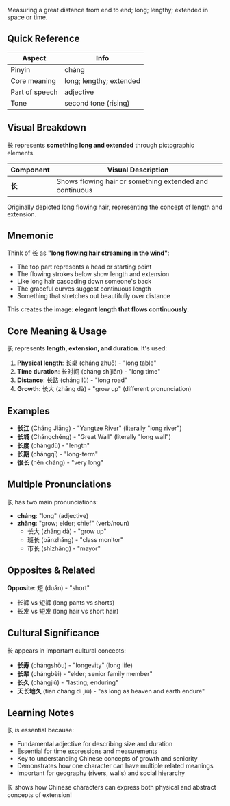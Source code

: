 Measuring a great distance from end to end; long; lengthy; extended in space or time.

## Quick Reference

| Aspect         | Info                        |
| -------------- | --------------------------- |
| Pinyin         | cháng                       |
| Core meaning   | long; lengthy; extended     |
| Part of speech | adjective                   |
| Tone           | second tone (rising)        |

## Visual Breakdown

长 represents **something long and extended** through pictographic elements.

| Component | Visual Description                                        |
| --------- | --------------------------------------------------------- |
| **长**    | Shows flowing hair or something extended and continuous   |

Originally depicted long flowing hair, representing the concept of length and extension.

## Mnemonic

Think of 长 as **"long flowing hair streaming in the wind"**:

- The top part represents a head or starting point
- The flowing strokes below show length and extension
- Like long hair cascading down someone's back
- The graceful curves suggest continuous length
- Something that stretches out beautifully over distance

This creates the image: **elegant length that flows continuously**.

## Core Meaning & Usage

长 represents **length, extension, and duration**. It's used:

1. **Physical length**: 长桌 (cháng zhuō) - "long table"
2. **Time duration**: 长时间 (cháng shíjiān) - "long time"
3. **Distance**: 长路 (cháng lù) - "long road"
4. **Growth**: 长大 (zhǎng dà) - "grow up" (different pronunciation)

## Examples

- **长江** (Cháng Jiāng) - "Yangtze River" (literally "long river")
- **长城** (Chángchéng) - "Great Wall" (literally "long wall")
- **长度** (chángdù) - "length"
- **长期** (chángqī) - "long-term"
- **很长** (hěn cháng) - "very long"

## Multiple Pronunciations

长 has two main pronunciations:

- **cháng**: "long" (adjective)
- **zhǎng**: "grow; elder; chief" (verb/noun)
  - 长大 (zhǎng dà) - "grow up"
  - 班长 (bānzhǎng) - "class monitor"
  - 市长 (shìzhǎng) - "mayor"

## Opposites & Related

**Opposite**: 短 (duǎn) - "short"

- 长裤 vs 短裤 (long pants vs shorts)
- 长发 vs 短发 (long hair vs short hair)

## Cultural Significance

长 appears in important cultural concepts:

- **长寿** (chángshòu) - "longevity" (long life)
- **长辈** (chángbèi) - "elder; senior family member"
- **长久** (chángjiǔ) - "lasting; enduring"
- **天长地久** (tiān cháng dì jiǔ) - "as long as heaven and earth endure"

## Learning Notes

长 is essential because:

- Fundamental adjective for describing size and duration
- Essential for time expressions and measurements
- Key to understanding Chinese concepts of growth and seniority
- Demonstrates how one character can have multiple related meanings
- Important for geography (rivers, walls) and social hierarchy

长 shows how Chinese characters can express both physical and abstract concepts of extension!
